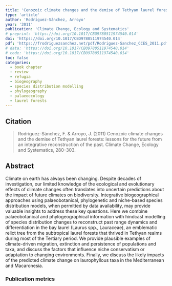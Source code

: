 ```yaml
---
title: 'Cenozoic climate changes and the demise of Tethyan laurel forests: lessons for the future from an integrative reconstruction of the past'
type: 'article'
author: 'Rodríguez-Sánchez, Arroyo'
year: '2011'
publication: 'Climate Change, Ecology and Systematics'
# preprint: 'https://doi.org/10.1017/CBO9780511974540.014'
doi: 'https://doi.org/10.1017/CBO9780511974540.014'
pdf: 'https://frodriguezsanchez.net/pdf/Rodriguez-Sanchez_CCES_2011.pdf'
# data: 'https://doi.org/10.1017/CBO9780511974540.014'
# code: 'https://doi.org/10.1017/CBO9780511974540.014'
toc: false
categories: 
  - book chapter
  - review
  - refugia
  - biogeography
  - species distribution modelling
  - phylogeography
  - palaeoecology
  - laurel forests
---
```


## Citation

> Rodríguez-Sánchez, F. & Arroyo, J. (2011) Cenozoic climate changes and the demise of Tethyan laurel forests: lessons for the future from an integrative reconstruction of the past. Climate Change, Ecology and Systematics, 280–303.

## Abstract

Climate on earth has always been changing. Despite decades of investigation, our limited knowledge of the ecological and evolutionary effects of climate changes often translates into uncertain predictions about the impact of future climates on biodiversity. Integrative biogeographical approaches using palaeobotanical, phylogenetic and niche-based species distribution models, when permitted by data availability, may provide valuable insights to address these key questions. Here we combine palaeobotanical and phylogeographical information with hindcast modelling of species distribution changes to reconstruct past range dynamics and differentiation in the bay laurel (Laurus spp., Lauraceae), an emblematic relict tree from the subtropical laurel forests that thrived in Tethyan realms during most of the Tertiary period. We provide plausible examples of climate-driven migration, extinction and persistence of populations and taxa, and discuss the factors that influence niche conservatism or adaptation to changing environments. Finally, we discuss the likely impacts of the predicted climate change on laurophyllous taxa in the Mediterranean and Macaronesia.

### Publication metrics

<br>

<span class="__dimensions_badge_embed__" data-doi="10.1017/CBO9780511974540.014" data-hide-zero-citations="true" data-legend="always"></span><script async src="https://badge.dimensions.ai/badge.js" charset="utf-8"></script>

<script type='text/javascript' src='https://d1bxh8uas1mnw7.cloudfront.net/assets/embed.js'></script><div data-badge-details="right" data-badge-type="medium-donut" data-doi="10.1017/CBO9780511974540.014" data-hide-no-mentions="true" class="altmetric-embed"></div>

<div class="scite-badge" data-doi="10.1017/CBO9780511974540.014" data-layout="horizontal" data-show-zero="false" data-show-labels="true"></div><link rel="stylesheet" type="text/css" href="https://cdn.scite.ai/badge/scite-badge-latest.min.css"><script async type="application/javascript" src="https://cdn.scite.ai/badge/scite-badge-latest.min.js"></script>

